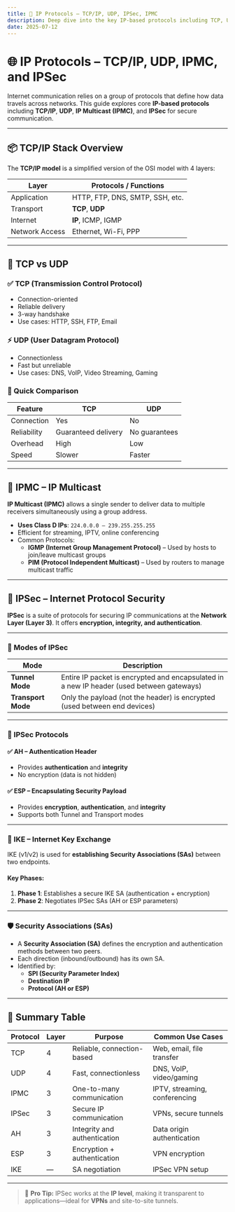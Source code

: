 ```yaml
---
title: 🔀 IP Protocols – TCP/IP, UDP, IPSec, IPMC
description: Deep dive into the key IP-based protocols including TCP, UDP, IP Multicast, and IPSec with its modes and components.
date: 2025-07-12
---
```


# 🌐 IP Protocols – TCP/IP, UDP, IPMC, and IPSec

Internet communication relies on a group of protocols that define how data travels across networks. This guide explores core **IP-based protocols** including **TCP/IP**, **UDP**, **IP Multicast (IPMC)**, and **IPSec** for secure communication.

---

## 📦 TCP/IP Stack Overview

The **TCP/IP model** is a simplified version of the OSI model with 4 layers:

| Layer           | Protocols / Functions                     |
|----------------|--------------------------------------------|
| Application     | HTTP, FTP, DNS, SMTP, SSH, etc.           |
| Transport       | **TCP**, **UDP**                          |
| Internet        | **IP**, ICMP, IGMP                        |
| Network Access  | Ethernet, Wi-Fi, PPP                      |

---

## 🔀 TCP vs UDP

### ✅ TCP (Transmission Control Protocol)

- Connection-oriented
- Reliable delivery
- 3-way handshake
- Use cases: HTTP, SSH, FTP, Email

### ⚡ UDP (User Datagram Protocol)

- Connectionless
- Fast but unreliable
- Use cases: DNS, VoIP, Video Streaming, Gaming

### 🔁 Quick Comparison

| Feature         | TCP                          | UDP                          |
|----------------|-------------------------------|------------------------------|
| Connection      | Yes                           | No                           |
| Reliability     | Guaranteed delivery           | No guarantees                |
| Overhead        | High                          | Low                          |
| Speed           | Slower                        | Faster                       |

---

## 📢 IPMC – IP Multicast

**IP Multicast (IPMC)** allows a single sender to deliver data to multiple receivers simultaneously using a group address.

- **Uses Class D IPs**: `224.0.0.0 – 239.255.255.255`
- Efficient for streaming, IPTV, online conferencing
- Common Protocols:
  - **IGMP (Internet Group Management Protocol)** – Used by hosts to join/leave multicast groups
  - **PIM (Protocol Independent Multicast)** – Used by routers to manage multicast traffic

---

## 🔐 IPSec – Internet Protocol Security

**IPSec** is a suite of protocols for securing IP communications at the **Network Layer (Layer 3)**. It offers **encryption, integrity, and authentication**.

---

### 🔧 Modes of IPSec

| Mode            | Description                                                                 |
|----------------|-----------------------------------------------------------------------------|
| **Tunnel Mode** | Entire IP packet is encrypted and encapsulated in a new IP header (used between gateways) |
| **Transport Mode** | Only the payload (not the header) is encrypted (used between end devices) |

---

### 🔐 IPSec Protocols

#### ✅ AH – Authentication Header
- Provides **authentication** and **integrity**
- No encryption (data is not hidden)

#### ✅ ESP – Encapsulating Security Payload
- Provides **encryption**, **authentication**, and **integrity**
- Supports both Tunnel and Transport modes

---

### 🔁 IKE – Internet Key Exchange

IKE (v1/v2) is used for **establishing Security Associations (SAs)** between two endpoints.

#### Key Phases:
1. **Phase 1**: Establishes a secure IKE SA (authentication + encryption)
2. **Phase 2**: Negotiates IPSec SAs (AH or ESP parameters)

---

### 🛡️ Security Associations (SAs)

- A **Security Association (SA)** defines the encryption and authentication methods between two peers.
- Each direction (inbound/outbound) has its own SA.
- Identified by:
  - **SPI (Security Parameter Index)**
  - **Destination IP**
  - **Protocol (AH or ESP)**

---

## 📘 Summary Table

| Protocol | Layer | Purpose                         | Common Use Cases              |
|----------|-------|----------------------------------|-------------------------------|
| TCP      | 4     | Reliable, connection-based       | Web, email, file transfer     |
| UDP      | 4     | Fast, connectionless             | DNS, VoIP, video/gaming       |
| IPMC     | 3     | One-to-many communication        | IPTV, streaming, conferencing |
| IPSec    | 3     | Secure IP communication          | VPNs, secure tunnels          |
| AH       | 3     | Integrity and authentication     | Data origin authentication    |
| ESP      | 3     | Encryption + authentication      | VPN encryption                |
| IKE      | —     | SA negotiation                   | IPSec VPN setup               |

---

> 🧠 **Pro Tip:** IPSec works at the **IP level**, making it transparent to applications—ideal for **VPNs** and site-to-site tunnels.

